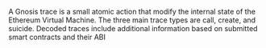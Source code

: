 A Gnosis trace is a small atomic action that modify the internal state of the Ethereum Virtual Machine. The three main trace types are call, create, and suicide. Decoded traces include additional information based on submitted smart contracts and their ABI
